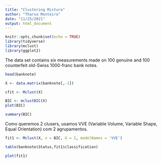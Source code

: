 ```yaml
---
title: "Clustering Mistura"
author: "Tharso Monteiro"
date: "11/25/2021"
output: html_document
---
```


```r
knitr::opts_chunk$set(echo = TRUE)
library(tidyverse)
library(mclust)
library(ggplot2)
```


The data set contains six measurements made on 100 genuine and 100 counterfeit old-Swiss 1000-franc bank notes.

```r
head(banknote)
```

```r
X <- data.matrix(banknote[,-1])
```

```r
cfit <- Mclust(X)
```


```r
BIC <- mclustBIC(X)
plot(BIC)
```

```r
summary(BIC)
```

Como queremos 2 clusers, usamos VVE (Variable Volume, Variable Shape, Equal Orientation) com 2 agrupamentos.

```r
fit1 <- Mclust(X, x = BIC, G = 2, modelNames = 'VVE')
```

```r
table(banknote$Status,fit1$classification)
```
```r
plot(fit1)
```










